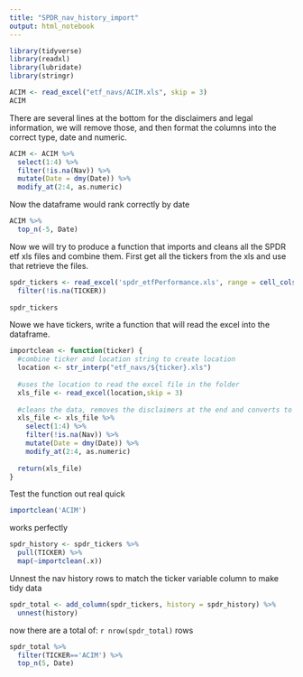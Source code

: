 ```yaml
---
title: "SPDR_nav_history_import"
output: html_notebook
---
```


```r
library(tidyverse)
library(readxl)
library(lubridate)
library(stringr)
```


```r
ACIM <- read_excel("etf_navs/ACIM.xls", skip = 3)
ACIM
```

There are several lines at the bottom for the disclaimers and legal information, we will remove those, and then format the columns into the correct type, date and numeric.

```r
ACIM <- ACIM %>% 
  select(1:4) %>% 
  filter(!is.na(Nav)) %>% 
  mutate(Date = dmy(Date)) %>% 
  modify_at(2:4, as.numeric)
```

Now the dataframe would rank correctly by date

```r
ACIM %>%
  top_n(-5, Date)
```

Now we will try to produce a function that imports and cleans all the SPDR etf xls files and combine them. First get all the tickers from the xls and use that retrieve the files.

```r
spdr_tickers <- read_excel('spdr_etfPerformance.xls', range = cell_cols("B")) %>% 
  filter(!is.na(TICKER)) 
  
spdr_tickers
```

Nowe we have tickers, write a function that will read the excel into the dataframe.

```r
importclean <- function(ticker) {
  #combine ticker and location string to create location
  location <- str_interp("etf_navs/${ticker}.xls")
  
  #uses the location to read the excel file in the folder
  xls_file <- read_excel(location,skip = 3)
  
  #cleans the data, removes the disclaimers at the end and converts to numeric
  xls_file <- xls_file %>% 
    select(1:4) %>% 
    filter(!is.na(Nav)) %>% 
    mutate(Date = dmy(Date)) %>% 
    modify_at(2:4, as.numeric)
  
  return(xls_file)
}
```

Test the function out real quick

```r
importclean('ACIM')
```

works perfectly

```r
spdr_history <- spdr_tickers %>%
  pull(TICKER) %>% 
  map(~importclean(.x))
```

Unnest the nav history rows to match the ticker variable column to make tidy data

```r
spdr_total <- add_column(spdr_tickers, history = spdr_history) %>% 
  unnest(history)
```

now there are a total of: `r nrow(spdr_total)` rows


```r
spdr_total %>% 
  filter(TICKER=='ACIM') %>%
  top_n(5, Date)
```



